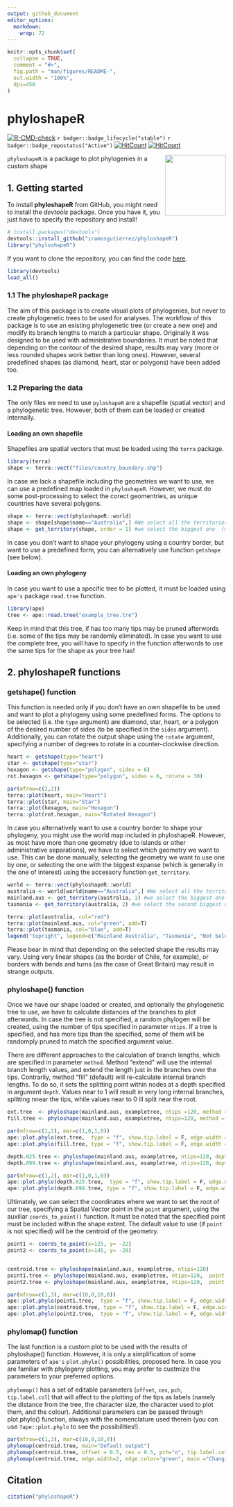 ```yaml
---
output: github_document
editor_options: 
  markdown: 
    wrap: 72
---
```


<!-- README.md is generated from README.Rmd. Please edit that file -->


```r
knitr::opts_chunk$set(
  collapse = TRUE,
  comment = "#>",
  fig.path = "man/figures/README-",
  out.width = "100%",
  dpi=450
)
```

# phyloshapeR

<!-- badges: start -->
[![R-CMD-check](https://github.com/iramosgutierrez/phyloshapeR/actions/workflows/R-CMD-check.yaml/badge.svg)](https://github.com/iramosgutierrez/phyloshapeR/actions/workflows/R-CMD-check.yaml)
`r badger::badge_lifecycle("stable")`
`r badger::badge_repostatus("Active")`
[![HitCount](https://hits.dwyl.com/iramosgutierrez/phyloshapeR.svg?style=flat-square)](http://hits.dwyl.com/iramosgutierrez/phyloshapeR)
[![HitCount](https://hits.dwyl.com/iramosgutierrez/phyloshapeR.svg?style=flat-square&show=unique)](http://hits.dwyl.com/iramosgutierrez/phyloshapeR)
<!-- badges: end -->

<img src="man/figures/phyloshapeR.png" width="140px" align="right"/>

`phyloshapeR` is a package to plot phylogenies in a custom shape




## 1. Getting started


To install **phyloshapeR** from GitHub, you might need to install the
*devtools* package. Once you have it, you just have to specify the
repository and install!

```r
# install.packages("devtools")
devtools::install_github("iramosgutierrez/phyloshapeR")
library("phyloshapeR")
```

If you want to clone the repository, you can find the code
[here](https://github.com/iramosgutierrez/phyloshapeR).
```r
library(devtools)
load_all()
```


### 1.1 The phyloshapeR package

The aim of this package is to create visual plots of phylogenies, but never to create phylogenetic trees to be used for analyses. 
The workflow of this package is to use an existing phylogenetic tree (or create a new one) and modify its branch lengths to match a particular shape. Originally it was designed to be used with administrative boundaries. It must be noted that depending on the contour of the desired shape, results may vary (more or less rounded shapes work better than long ones). However, several predefined shapes (as diamond, heart, star or polygons) have been added too.


### 1.2 Preparing the data

The only files we need to use `pyloshapeR` are a shapefile (spatial vector) and a phylogenetic tree. However, both of them can be loaded or created internally.

#### Loading an own shapefile

Shapefiles are spatial vectors that must be loaded using the `terra` package.

```r
library(terra)
shape <- terra::vect("files/country_boundary.shp")
```

In case we lack a shapefile including the geometries we want to use, we can use a predefined map loaded in `phyloshapeR`. However, we must do some post-processing to select the corect geomentries, as unique countries have several polygons.

```r
shape <- terra::vect(phyloshapeR::world)
shape <- shape[shape$name=="Australia",] #We select all the territories from Australia's country
shape <- get_territory(shape, order = 1) #we select the biggest one  (mainland Australia)
```

In case you don't want to shape your phylogeny using a country border, but want to use a predefined form, you can alternatively use function `getshape` (see below).

#### Loading an own phylogeny
In case you want to use a specific tree to be plotted, it must be loaded using `ape's` package `read.tree` function.

```r
library(ape)
tree <- ape::read.tree("example_tree.tre")
```
Keep in mind that this tree, if has too many tips may be pruned afterwords (i.e. some of the tips may be randomly eliminated). In case you want to use the complete  tree, you will have to specify in the function afterwords to use the same tips for the shape as your tree has!



## 2. phyloshapeR functions

### getshape() function

This function is needed only if you don't have an own shapefile to be used and want to plot a phylogeny using some predefined forms. The options to be selected (i.e. the `type` argument) are diamond, star, heart, or a polygon of the desired number of sides (to be specified in the `sides` argument).
Additionally, you can rotate the output shape using the `rotate` argument, specifying a number of degrees to rotate in a counter-clockwise direction.


```r
heart <- getshape(type="heart")
star <- getshape(type="star")
hexagon <- getshape(type="polygon", sides = 6)
rot.hexagon <- getshape(type="polygon", sides = 6, rotate = 30)
```

```r
par(mfrow=c(2,2))
terra::plot(heart, main="Heart")
terra::plot(star, main="Star")
terra::plot(hexagon, main="Hexagon")
terra::plot(rot.hexagon, main="Rotated Hexagon")
```

In case you alternatively want to use a country border to shape your phylogeny, you might use the world map included in phyloshapeR. However, as most have more than one geometry (due to islands or other administrative separations), we have to select which geometry we want to use. This can be done manually, selecting the geometry we want to use one by one, or selecting the one with the biggest expanse (which is generally in the one of interest) using the accessory function `get_territory`.

```r
world <- terra::vect(phyloshapeR::world)
australia <- world[world$name=="Australia",] #We select all the territories from Australia's country
mainland.aus <- get_territory(australia, 1) #we select the biggest one  (mainland Australia)
tasmania <- get_territory(australia, 2) #we select the second biggest one  (Tasmania)
```

```r
terra::plot(australia, col="red")
terra::plot(mainland.aus, col="green", add=T)
terra::plot(tasmania, col="blue", add=T)
legend("topright", legend=c("Mainland Australia", "Tasmania", "Not Selected"), fill=c("green", "blue", "red"))
```
Please bear in mind that depending on the selected shape the results may vary. Using very linear shapes (as the border of Chile, for example), or borders with bends and turns (as the case of Great Britain) may result in strange outputs.


### phyloshape() function
Once we have our shape loaded or created, and optionally the phylogenetic tree to use, we have to calculate distances of the branches to plot afterwards. In case the tree is not specified, a random phylogen will be created, using the number of tips specified in parameter `ntips`. If a tree is specified, and has more tips than the specified, some of them will be randomply pruned to match the specified argument value.

There are different approaches to the calculation of branch lengths, which are specified in parameter `method`. Method "extend" will use the internal branch length values, and extend the length just in the branches over the tips. Contrarily, method "fill" (default) will re-calculate internal branch lengths. To do so, it sets the splitting point within nodes at a depth specified in argument `depth`. Values near to 1 will result in very long internal branches, splitting nnear the tips, while values near to 0 ill split near the root.


```r
ext.tree  <- phyloshape(mainland.aus, exampletree, ntips =120, method = "extend")
fill.tree <- phyloshape(mainland.aus, exampletree, ntips=120, method = "fill")
```

```r
par(mfrow=c(1,2), mar=c(1,0,1,0))
ape::plot.phylo(ext.tree,  type = "f", show.tip.label = F, edge.width = 0.75,main="Extend Method")
ape::plot.phylo(fill.tree, type = "f", show.tip.label = F, edge.width = 0.75,main="Fill Method")

```

```r
depth.025.tree <- phyloshape(mainland.aus, exampletree, ntips=120, depth.k = 0.25)
depth.099.tree <- phyloshape(mainland.aus, exampletree, ntips=120, depth.k = 0.99)
```

```r
par(mfrow=c(1,2), mar=c(1,0,1,0))
ape::plot.phylo(depth.025.tree,  type = "f", show.tip.label = F, edge.width = 0.75,main="depth.k = 0.25")
ape::plot.phylo(depth.099.tree, type = "f", show.tip.label = F, edge.width = 0.75, main="depth.k = 0.99")
```

Ultimately, we can select the coordinates where we want to set the root of our tree, specifying a Spatial Vector point in the `point` argument, using the auxiliar `coords_to_point()` function. It must be noted that the specified point must be included within the shape extent.
The default value to use (if `point` is not specified) will be the centroid of the geometry. 

```r

point1 <- coords_to_point(x=125, y= -22)
point2 <- coords_to_point(x=145, y= -28)


centroid.tree <- phyloshape(mainland.aus, exampletree, ntips=120)
point1.tree <- phyloshape(mainland.aus, exampletree, ntips=120,  point = point1)
point2.tree <- phyloshape(mainland.aus, exampletree, ntips=120,  point = point2)
```

```r

par(mfrow=c(1,3), mar=c(10,0,10,0))
ape::plot.phylo(point1.tree,  type = "f", show.tip.label = F, edge.width = 0.75,   main="Custom west point")
ape::plot.phylo(centroid.tree, type = "f", show.tip.label = F, edge.width = 0.75, main="Centroid")
ape::plot.phylo(point2.tree,  type = "f", show.tip.label = F, edge.width = 0.75,   main="Custom east point")
```



### phylomap() function
The last function is a custom plot to be used with the results of phyloshape() function. However, it is only a simplification of some parameters of `ape's` `plot.phylo()` possibilities, proposed here. In case you are familiar with phylogeny plotting, you may prefer to custmize the parameters to your preferred options.

`phylomap()` has a set of editable parameters (`offset`, `cex`, `pch`, `tip.label.col`) that will affect to the plotting of the tips as labels (namely the distance from the tree, the character size, the character used to plot them, and the colour). 
Additional parameters can be passed through plot.phylo() function, always with the nomenclature used therein (you can use `?ape::plot.phylo` to see the possibilities!).

```r

par(mfrow=c(1,3), mar=c(10,0,10,0))
phylomap(centroid.tree, main="Default output")
phylomap(centroid.tree, offset = 0.5, cex = 0.5, pch="o", tip.label.col = "red", main ="Changing tip label options")
phylomap(centroid.tree, edge.width=2, edge.color="green", main ="Changing tree options")

```



## Citation

```r
citation("phyloshapeR")
```

